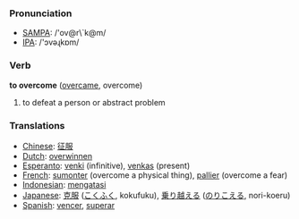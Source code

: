=== Pronunciation ===
*[[w:SAMPA|SAMPA]]: /'ov@r\`k@m/
*[[w:IPA|IPA]]: /'ɔvəɻkɒm/

=== Verb ===

'''to overcome''' ([[overcame]], overcome)

# to defeat a person or abstract problem

=== Translations ===
*[[Chinese]]: [[征服]]
*[[Dutch]]: [[overwinnen]]
*[[Esperanto]]: [[venki]] (infinitive), [[venkas]] (present)
*[[French]]: [[sumonter]] (overcome a physical thing), [[pallier]] (overcome a fear)
*[[Indonesian]]: [[atas|mengatasi]]
*[[Japanese]]: [[克服]] ([[こくふく]], kokufuku), [[乗り越える]] ([[のりこえる]], nori-koeru)
*[[Spanish]]: [[vencer]], [[superar]]